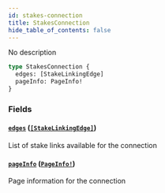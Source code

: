 ```yaml
---
id: stakes-connection
title: StakesConnection
hide_table_of_contents: false
---
```



No description

```graphql
type StakesConnection {
  edges: [StakeLinkingEdge]
  pageInfo: PageInfo!
}
```


### Fields

#### [`edges`](#) ([`[StakeLinkingEdge]`](/docs/testnet/graphql/objects/stake-linking-edge))

List of stake links available for the connection


#### [`pageInfo`](#) ([`PageInfo!`](/docs/testnet/graphql/objects/page-info))

Page information for the connection




